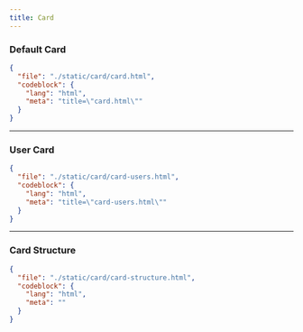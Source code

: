 ```yaml
---
title: Card
---
```


### Default Card

<ComponentPreview src="/card/card" />

```json doc-gen:file
{
  "file": "./static/card/card.html",
  "codeblock": {
    "lang": "html",
    "meta": "title=\"card.html\""
  }
}
```

---

### User Card

<ComponentPreview src="/card/card-users" />

```json doc-gen:file
{
  "file": "./static/card/card-users.html",
  "codeblock": {
    "lang": "html",
    "meta": "title=\"card-users.html\""
  }
}
```

---

### Card Structure

```json doc-gen:file
{
  "file": "./static/card/card-structure.html",
  "codeblock": {
    "lang": "html",
    "meta": ""
  }
}
```

